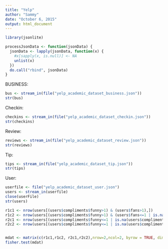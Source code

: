 ```yaml
---
title: "Yelp"
author: "Sammy"
date: "October 6, 2015"
output: html_document
---
```


```r
library(jsonlite)

```


```r

processJsonData <- function(jsonData) {
  jsonData <- lapply(jsonData, function(x) {
    #x[sapply(x, is.null)] <- NA
    unlist(x)
  })
  do.call("rbind", jsonData)
} 

```

BUSINESS:
```r
bus <- stream_in(file("yelp_academic_dataset_business.json"))
str(bus)
```

Checkin:
```r
checkins <- stream_in(file("yelp_academic_dataset_checkin.json"))
str(checkins)

```

Review:
```r
reviews <- stream_in(file("yelp_academic_dataset_review.json"))
str(reviews)

```

Tip:
```r
tips <- stream_in(file("yelp_academic_dataset_tip.json"))
str(tips)

```

User:
```r
userfile <- file("yelp_academic_dataset_user.json")
users <- stream_in(userfile)
close(userFile)
str(users)

r1c1 <- nrow(users[(users$compliments$funny>1) & (users$fans>1),])
r1c2 <- nrow(users[(users$compliments$funny>1) & (users$fans<=1 | is.na(users$fans)),])
r2c1 <- nrow(users[(users$compliments$funny<=1 | is.na(users$compliments$funny)) & (users$fans>1),])
r2c2 <- nrow(users[(users$compliments$funny<=1 | is.na(users$compliments$funny)) & (users$fans<=1 | is.na(users$fans)),])


mdat <- matrix(c(r1c1,r1c2, r2c1,r2c2),nrow=2,ncol=2, byrow = TRUE, dimnames = list(c("funny>1","funny<=1"),c("fans>1","fans<=1")))
fisher.test(mdat)

```



